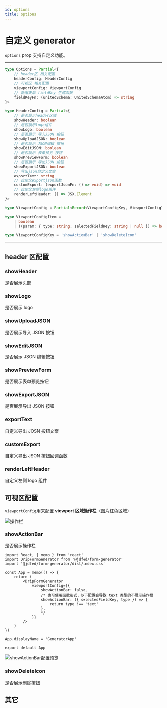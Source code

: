 ```yaml
---
id: options
title: options
---
```



# 自定义 generator

`options` prop 支持自定义功能。

---

```typescript
type Options = Partial<{
	// header区 相关配置
	headerConfig: HeaderConfig
	// 可视区 相关配置
	viewportConfig: ViewportConfig
	// 新增表单 fieldKey 生成函数
	fieldKeyFn: (unitedSchema: UnitedSchemaAtom) => string
}>
```

```typescript
type HeaderConfig = Partial<{
	// 是否展示header区域
	showHeader: boolean
	// 是否展示logo组件
	showLogo: boolean
	// 是否展示 导入JSON 按钮
	showUploadJSON: boolean
	// 是否展示 JSON编辑 按钮
	showEditJSON: boolean
	// 是否展示 表单预览 按钮
	showPreviewForm: boolean
	// 是否展示 导出JSON 按钮
	showExportJSON: boolean
	// 导出json自定义文案
	exportText: string
	// 自定义exportjson函数
	customExport: (exportJsonFn: () => void) => void
	// 自定义左侧logo组件
	renderLeftHeader: () => JSX.Element
}>

type ViewportConfig = Partial<Record<ViewportConfigKey, ViewportConfigItem>>

type ViewportConfigItem =
	| boolean
	| ((param: { type: string; selectedFieldKey: string | null }) => boolean)

type ViewportConfigKey = 'showActionBar' | 'showDeleteIcon'
```

---

## header 区配置

### showHeader

是否展示头部

### showLogo

是否展示 logo

### showUploadJSON

是否展示导入 JSON 按钮

### showEditJSON

是否展示 JSON 编辑按钮

### showPreviewForm

是否展示表单预览按钮

### showExportJSON

是否展示导出 JSON 按钮

### exportText

自定义导出 JOSN 按钮文案

### customExport

自定义导出 JSON 按钮回调函数

### renderLeftHeader

自定义左侧 logo 组件

## 可视区配置

`viewportConfig`用来配置 **viewport 区域操作栏**（图片红色区域）

<img
	src="https://img11.360buyimg.com/imagetools/jfs/t1/134505/27/23809/10562/62172e31E7e74b668/3b10505918437cd1.png"
	alt="操作栏"
/>

### showActionBar

是否展示操作栏

<Tabs>
  <TabItem value="example" label="配置示例" default>

```tsx
import React, { memo } from 'react'
import DripFormGenerator from '@jdfed/form-generator'
import '@jdfed/form-generator/dist/index.css'

const App = memo(() => {
	return (
		<DripFormGenerator
			viewportConfig={{
				showActionBar: false,
				/* 也可使用函数形式，以下配置会导致 text 类型的不展示操作栏
				showActionBar: ({ selectedFieldKey, type }) => {
					return type !== 'text'
				}, 
				*/
			}}
		/>
	)
})

App.displayName = 'GeneratorApp'

export default App
```

  </TabItem>
  <TabItem value="preview" label="配置预览">
    <img
	src="https://img10.360buyimg.com/imagetools/jfs/t1/110155/24/24411/12251/62172eeaEb6e3bfdc/8ea5da6e962195c0.jpg"
	alt="showActionBar配置预览"
/>
  </TabItem>
</Tabs>

### showDeleteIcon

是否展示删除按钮

## 其它
